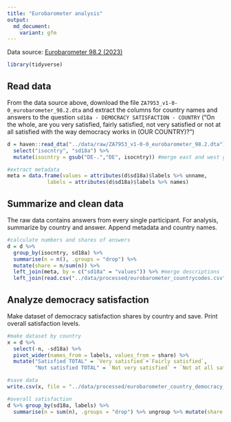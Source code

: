 ```yaml
---
title: "Eurobarometer analysis"
output:
  md_document:
    variant: gfm
---
```


Data source: [Eurobarometer 98.2 (2023)](https://search.gesis.org/research_data/ZA7953)

```r
library(tidyverse)
```

## Read data

From the data source above, download the file `ZA7953_v1-0-0_eurobarometer_98.2.dta` and extract the columns for country names and answers to the question `sd18a - DEMOCRACY SATISFACTION - COUNTRY` ("On the whole, are you very satisfied, fairly satisfied, not very satisfied or not at all satisfied with the way democracy works in (OUR COUNTRY)?")


```r
d = haven::read_dta("../data/raw/ZA7953_v1-0-0_eurobarometer_98.2.dta") %>% 
  select("isocntry", "sd18a") %>%
  mutate(isocntry = gsub("DE-.","DE", isocntry)) #merge east and west germany

#extract metadata
meta = data.frame(values = attributes(d$sd18a)$labels %>% unname,
             labels = attributes(d$sd18a)$labels %>% names)

```

## Summarize and clean data

The raw data contains answers from every single participant. For analysis, summarize by country and answer. Append metadata and country names.

```r
#calculate numbers and shares of answers
d = d %>%
  group_by(isocntry, sd18a) %>%
  summarise(n = n(), .groups = "drop") %>% 
  mutate(share = n/sum(n)) %>% 
  left_join(meta, by = c("sd18a" = "values")) %>% #merge descriptions
  left_join(read.csv("../data/processed/eurobarometer_countrycodes.csv"), by = join_by(isocntry)) #merge country names
```



## Analyze democracy satisfaction

Make dataset of democracy satisfaction shares by country and save. Print overall satisfaction levels.

```r
#make dataset by country
x = d %>% 
  select(-n, -sd18a) %>% 
  pivot_wider(names_from = labels, values_from = share) %>%
  mutate("Satisfied TOTAL" = `Very satisfied`+`Fairly satisfied`,
         "Not satisfied TOTAL" = `Not very satisfied` + `Not at all satisfied`)

#save data
write.csv(x, file = "../data/processed/eurobarometer_country_democracy_satisfaction.csv", row.names = F)

#overall satisfaction
d %>% group_by(sd18a, labels) %>% 
  summarise(n = sum(n), .groups = "drop") %>% ungroup %>% mutate(share = n / sum(n))
```
